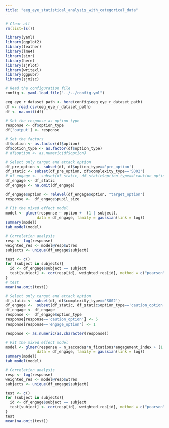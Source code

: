 ```yaml
---
title: "eeg_eye_statistical_analysis_with_categorical_data"
---
```

```r

# Clear all
rm(list=ls())

library(yaml)
library(ggplot2)
library(feather)
library(lme4)
library(simr)
library(here)
library(sjPlot)
library(writexl)
library(ggpubr)
library(sjmisc)

# Read the configuration file
config <- yaml.load_file("../../config.yml")

eeg_eye_r_dataset_path <- here(config$eeg_eye_r_dataset_path)
df <- read.csv(eeg_eye_r_dataset_path)
df <- na.omit(df)

# Set the response as option type
response <- df$option_type
df['output'] <- response

# Set the factors 
df$option <- as.factor(df$option)
df$option_type <- as.factor(df$option_type)
# df$option <- as.numeric(df$option)
```


```r
# Select only target and attack option
df_pre_option <- subset(df, df$option_type=='pre_option')
df_static <- subset(df_pre_option, df$complexity_type=='S002')
# df_engage <-  subset(df_static, df_static$option_type=='caution_option' | df_static$option_type == 'target_option')
df_engage <- df_static
df_engage <- na.omit(df_engage)

df_engage$option <- relevel(df_engage$option, "target_option")
response <-  df_engage$pupil_size

# Fit the mixed effect model
model <- glmer(response ~ option +  (1 | subject),
              data = df_engage, family = gaussian(link = log))
summary(model)
tab_model(model)

# Correlation analysis
resp <- log(response)
weighted_res <- model@resp$wtres
subjects <- unique(df_engage$subject)

test <- c()
for (subject in subjects){
  id <- df_engage$subject == subject
  test[subject] <- cor(resp[id], weighted_res[id], method = c("pearson"))
}
# test
mean(na.omit(test))
```


```r
# Select only target and attack option
df_static <- subset(df, df$complexity_type=='S002')
df_engage <-  subset(df_static, df_static$option_type=='caution_option' | df_static$option_type == 'engage_option')
df_engage <- df_engage
response <-  df_engage$option_type
response[response=='caution_option'] <- 5
response[response=='engage_option'] <- 1

response <- as.numeric(as.character(response))

# Fit the mixed effect model
model <- glmer(response ~ n_saccades*n_fixations*engagement_index + (1| subject),
              data = df_engage, family = gaussian(link = log))
summary(model)
tab_model(model)

# Correlation analysis
resp <- log(response)
weighted_res <- model@resp$wtres
subjects <- unique(df_engage$subject)

test <- c()
for (subject in subjects){
  id <- df_engage$subject == subject
  test[subject] <- cor(resp[id], weighted_res[id], method = c("pearson"))
}
test
mean(na.omit(test))
```